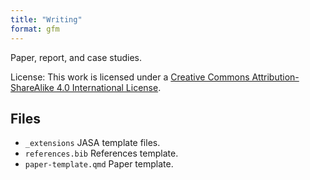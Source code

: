```yaml
---
title: "Writing"
format: gfm
---
```


Paper, report, and case studies.

License: This work is licensed under a [Creative Commons Attribution-ShareAlike 4.0 International License](https://creativecommons.org/licenses/by-sa/4.0/).

## Files

- `_extensions` JASA template files.
- `references.bib` References template.
- `paper-template.qmd` Paper template.
